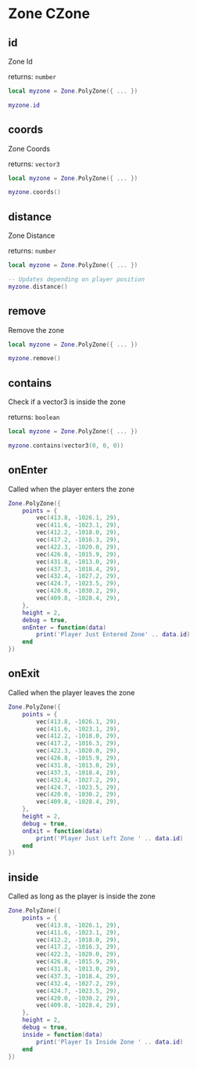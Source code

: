 # Zone CZone

## id

Zone Id

returns: `number`

```lua
local myzone = Zone.PolyZone({ ... })

myzone.id
```

## coords

Zone Coords

returns: `vector3`

```lua
local myzone = Zone.PolyZone({ ... })

myzone.coords()
```

## distance

Zone Distance

returns: `number`

```lua
local myzone = Zone.PolyZone({ ... })

-- Updates depending on player position
myzone.distance()
```

## remove

Remove the zone

```lua
local myzone = Zone.PolyZone({ ... })

myzone.remove()
```

## contains

Check if a vector3 is inside the zone

returns: `boolean`

```lua
local myzone = Zone.PolyZone({ ... })

myzone.contains(vector3(0, 0, 0))
```

## onEnter

Called when the player enters the zone

```lua
Zone.PolyZone({
    points = {
        vec(413.8, -1026.1, 29),
        vec(411.6, -1023.1, 29),
        vec(412.2, -1018.0, 29),
        vec(417.2, -1016.3, 29),
        vec(422.3, -1020.0, 29),
        vec(426.8, -1015.9, 29),
        vec(431.8, -1013.0, 29),
        vec(437.3, -1018.4, 29),
        vec(432.4, -1027.2, 29),
        vec(424.7, -1023.5, 29),
        vec(420.0, -1030.2, 29),
        vec(409.8, -1028.4, 29),
    },
    height = 2,
    debug = true,
    onEnter = function(data)
        print('Player Just Entered Zone' .. data.id)
    end
})
```

## onExit

Called when the player leaves the zone

```lua
Zone.PolyZone({
    points = {
        vec(413.8, -1026.1, 29),
        vec(411.6, -1023.1, 29),
        vec(412.2, -1018.0, 29),
        vec(417.2, -1016.3, 29),
        vec(422.3, -1020.0, 29),
        vec(426.8, -1015.9, 29),
        vec(431.8, -1013.0, 29),
        vec(437.3, -1018.4, 29),
        vec(432.4, -1027.2, 29),
        vec(424.7, -1023.5, 29),
        vec(420.0, -1030.2, 29),
        vec(409.8, -1028.4, 29),
    },
    height = 2,
    debug = true,
    onExit = function(data)
        print('Player Just Left Zone ' .. data.id)
    end
})
```

## inside

Called as long as the player is inside the zone

```lua
Zone.PolyZone({
    points = {
        vec(413.8, -1026.1, 29),
        vec(411.6, -1023.1, 29),
        vec(412.2, -1018.0, 29),
        vec(417.2, -1016.3, 29),
        vec(422.3, -1020.0, 29),
        vec(426.8, -1015.9, 29),
        vec(431.8, -1013.0, 29),
        vec(437.3, -1018.4, 29),
        vec(432.4, -1027.2, 29),
        vec(424.7, -1023.5, 29),
        vec(420.0, -1030.2, 29),
        vec(409.8, -1028.4, 29),
    },
    height = 2,
    debug = true,
    inside = function(data)
        print('Player Is Inside Zone ' .. data.id)
    end
})
```
